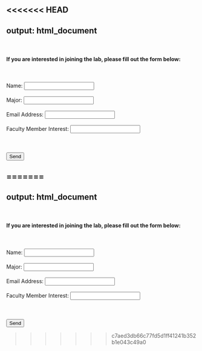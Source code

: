 <<<<<<< HEAD
---
output: html_document
---
<br>  

#### **If you are interested in joining the lab, please fill out the form below:**
<br><br>
 <form action="https://docs.google.com/forms/d/e/1FAIpQLSdUfecs9ZMt-eT-xDDX75TcvjcNcxj65lDCAIOQ0HWIe-CyIA/formResponse" target="_self" method="POST" id="mG61Hd">
  
  <label>Name: </label> <input name="entry.832271066" type="text"/> 
  <br><br>
 <label>Major: </label> <input name="entry.1241588410" type="text"/> 
 <br><br>
  <label>Email Address: </label> <input name="entry.1746302575" type="email"/>
  <br><br>
  <label>Faculty Member Interest: </label> <input name="entry.569512734" type="text"/> 
  <br><br><br><br>
  <button type="submit">Send</button></form>
  

  </form>
 
=======
---
output: html_document
---
<br>  

#### **If you are interested in joining the lab, please fill out the form below:**
<br><br>
 <form action="https://docs.google.com/forms/d/e/1FAIpQLSdUfecs9ZMt-eT-xDDX75TcvjcNcxj65lDCAIOQ0HWIe-CyIA/formResponse" target="_self" method="POST" id="mG61Hd">
  
  <label>Name: </label> <input name="entry.832271066" type="text"/> 
  <br><br>
 <label>Major: </label> <input name="entry.1241588410" type="text"/> 
 <br><br>
  <label>Email Address: </label> <input name="entry.1746302575" type="email"/>
  <br><br>
  <label>Faculty Member Interest: </label> <input name="entry.569512734" type="text"/> 
  <br><br><br><br>
  <button type="submit">Send</button></form>
  

  </form>
>>>>>>> c7aed3db66c77fd5d1ff41241b352b1e043c49a0
